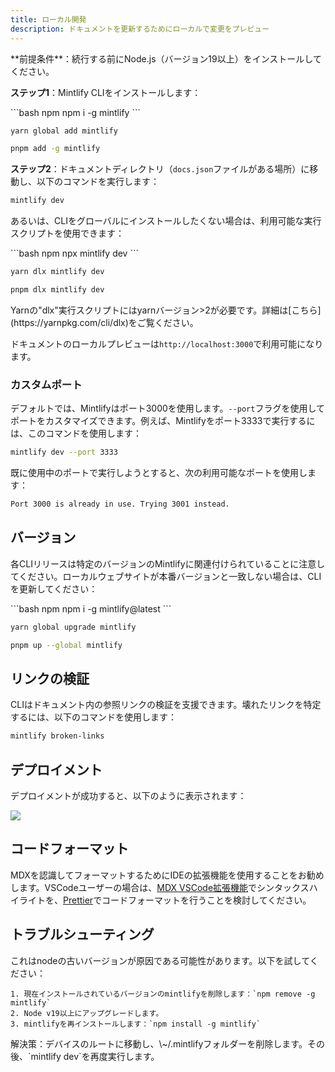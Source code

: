```yaml
---
title: ローカル開発
description: ドキュメントを更新するためにローカルで変更をプレビュー
---
```


<Info>
  **前提条件**：続行する前にNode.js（バージョン19以上）をインストールしてください。
</Info>

**ステップ1**：Mintlify CLIをインストールします：

<CodeGroup>
  ```bash npm
  npm i -g mintlify
  ```

  ```bash yarn
  yarn global add mintlify
  ```

  ```bash pnpm
  pnpm add -g mintlify
  ```
</CodeGroup>

**ステップ2**：ドキュメントディレクトリ（`docs.json`ファイルがある場所）に移動し、以下のコマンドを実行します：

```bash
mintlify dev
```

あるいは、CLIをグローバルにインストールしたくない場合は、利用可能な実行スクリプトを使用できます：

<CodeGroup>
  ```bash npm
  npx mintlify dev
  ```

  ```bash yarn
  yarn dlx mintlify dev
  ```

  ```bash pnpm
  pnpm dlx mintlify dev
  ```
</CodeGroup>

<Warning>
  Yarnの"dlx"実行スクリプトにはyarnバージョン>2が必要です。詳細は[こちら](https://yarnpkg.com/cli/dlx)をご覧ください。
</Warning>

ドキュメントのローカルプレビューは`http://localhost:3000`で利用可能になります。

### カスタムポート

デフォルトでは、Mintlifyはポート3000を使用します。`--port`フラグを使用してポートをカスタマイズできます。例えば、Mintlifyをポート3333で実行するには、このコマンドを使用します：

```bash
mintlify dev --port 3333
```

既に使用中のポートで実行しようとすると、次の利用可能なポートを使用します：

```md
Port 3000 is already in use. Trying 3001 instead.
```

## バージョン

各CLIリリースは特定のバージョンのMintlifyに関連付けられていることに注意してください。ローカルウェブサイトが本番バージョンと一致しない場合は、CLIを更新してください：

<CodeGroup>
  ```bash npm
  npm i -g mintlify@latest
  ```

  ```bash yarn
  yarn global upgrade mintlify
  ```

  ```bash pnpm
  pnpm up --global mintlify
  ```
</CodeGroup>

## リンクの検証

CLIはドキュメント内の参照リンクの検証を支援できます。壊れたリンクを特定するには、以下のコマンドを使用します：

```bash
mintlify broken-links
```

## デプロイメント

デプロイメントが成功すると、以下のように表示されます：

<Frame>
  <img className="rounded-md" src="https://mintlify.s3-us-west-1.amazonaws.com/mintlify/images/checks-passed.png" />
</Frame>

## コードフォーマット

MDXを認識してフォーマットするためにIDEの拡張機能を使用することをお勧めします。VSCodeユーザーの場合は、[MDX VSCode拡張機能](https://marketplace.visualstudio.com/items?itemName=unifiedjs.vscode-mdx)でシンタックスハイライトを、[Prettier](https://marketplace.visualstudio.com/items?itemName=esbenp.prettier-vscode)でコードフォーマットを行うことを検討してください。

## トラブルシューティング

<AccordionGroup>
  <Accordion title="Error: Could not load the &#x22;sharp&#x22; module using the darwin-arm64 runtime">
    これはnodeの古いバージョンが原因である可能性があります。以下を試してください：

    1. 現在インストールされているバージョンのmintlifyを削除します：`npm remove -g mintlify`
    2. Node v19以上にアップグレードします。
    3. mintlifyを再インストールします：`npm install -g mintlify`
  </Accordion>

  <Accordion title="Issue: Encountering an unknown error">
    解決策：デバイスのルートに移動し、\~/.mintlifyフォルダーを削除します。その後、`mintlify dev`を再度実行します。
  </Accordion>
</AccordionGroup>

